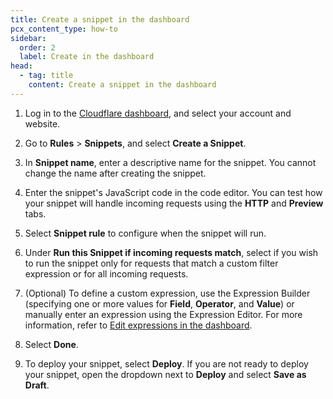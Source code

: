 ```yaml
---
title: Create a snippet in the dashboard
pcx_content_type: how-to
sidebar:
  order: 2
  label: Create in the dashboard
head:
  - tag: title
    content: Create a snippet in the dashboard
---
```



1. Log in to the [Cloudflare dashboard](https://dash.cloudflare.com/), and select your account and website.

2. Go to **Rules** > **Snippets**, and select **Create a Snippet**.

3. In **Snippet name**, enter a descriptive name for the snippet. You cannot change the name after creating the snippet.

4. Enter the snippet's JavaScript code in the code editor. You can test how your snippet will handle incoming requests using the **HTTP** and **Preview** tabs.

5. Select **Snippet rule** to configure when the snippet will run.

6. Under **Run this Snippet if incoming requests match**, select if you wish to run the snippet only for requests that match a custom filter expression or for all incoming requests.

7. (Optional) To define a custom expression, use the Expression Builder (specifying one or more values for **Field**, **Operator**, and **Value**) or manually enter an expression using the Expression Editor. For more information, refer to [Edit expressions in the dashboard](/ruleset-engine/rules-language/expressions/edit-expressions/).

8. Select **Done**.

9. To deploy your snippet, select **Deploy**. If you are not ready to deploy your snippet, open the dropdown next to **Deploy** and select **Save as Draft**.

   <Render file="rules-creation-dash-dns-popup" />

